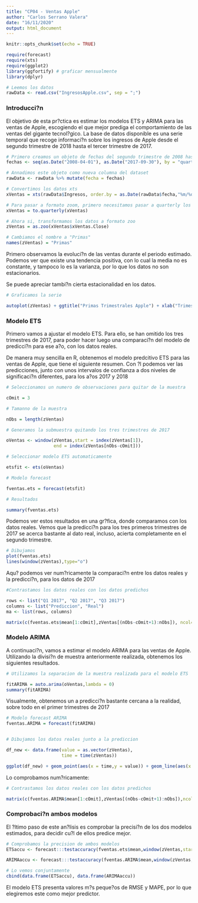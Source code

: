 ```yaml
---
title: "CP04 - Ventas Apple"
author: "Carlos Serrano Valera"
date: "16/11/2020"
output: html_document
---
```


```r
knitr::opts_chunk$set(echo = TRUE)
```

``` r
require(forecast)
require(xts)
require(ggplot2)
library(ggfortify) # graficar mensualmente
library(dplyr)
```

``` r
# Leemos los datos
rawData <- read.csv("IngresosApple.csv", sep = ";")
```

### Introducci?n

El objetivo de esta pr?ctica es estimar los modelos ETS y ARIMA para las ventas de Apple, escogiendo el que mejor prediga el comportamiento de las ventas del gigante tecnol?gico. La base de datos disponible es una serie temporal que recoge informaci?n sobre los ingresos de Apple desde el segundo trimestre de 2018 hasta el tercer trimestre de 2017.

``` r
# Primero creamos un objeto de fechas del segundo trimestre de 2008 hasta el tercero de 2017 
fechas <- seq(as.Date("2008-04-01"), as.Date("2017-09-30"), by = "quarter")

# Annadimos este objeto como nueva columna del dataset
rawData <- rawData %>% mutate(fecha = fechas)

# Convertimos los datos xts
xVentas = xts(rawData$Ingresos, order.by = as.Date(rawData$fecha,"%m/%d/%Y"),frequency = 4) 

```
``` r
# Para pasar a formato zoom, primero necesitamos pasar a quarterly los datos
xVentas = to.quarterly(xVentas)

# Ahora si, transformamos los datos a formato zoo
zVentas = as.zoo(xVentas$xVentas.Close)
```
``` r
# Cambiamos el nombre a "Primas"
names(zVentas) = "Primas"
```

Primero observamos la evoluci?n de las ventas durante el periodo estimado. Podemos ver que existe una tendencia positiva, con lo cual la media no es constante, y tampoco lo es la varianza, por lo que los datos no son estacionarios.

Se puede apreciar tambi?n cierta estacionalidad en los datos.
``` r
# Graficamos la serie

autoplot(zVentas) + ggtitle("Primas Trimestrales Apple") + xlab("Trimestres") + ylab("Primas")
``` 
### Modelo ETS

Primero vamos a ajustar el modelo ETS. Para ello, se han omitido los tres trimestres de 2017, para poder hacer luego una comparaci?n del modelo de predicci?n para ese a?o, con los datos reales.

De manera muy sencilla en R, obtenemos el modelo predcitivo ETS para las ventas de Apple, que tiene el siguiente resumen. Con ?l podemos ver las predicciones, junto con unos intervalos de confianza a dos niveles de significaci?n diferentes, para los a?os 2017 y 2018
``` r
# Seleccionamos un numero de observaciones para quitar de la muestra

cOmit = 3

# Tamanno de la muestra

nObs = length(zVentas)

# Generamos la submuestra quitando los tres trimestres de 2017

oVentas <- window(zVentas,start = index(zVentas[1]),
                  end = index(zVentas[nObs-cOmit]))

```
``` r
# Seleccionar modelo ETS automaticamente

etsfit <- ets(oVentas)

# Modelo forecast

fventas.ets = forecast(etsfit)

# Resultados

summary(fventas.ets)
```
Podemos ver estos resultados en una gr?fica, donde comparamos con los datos reales. Vemos que la predicci?n para los tres primeros trimestres de 2017 se acerca bastante al dato real, incluso, acierta completamente en el segundo trimestre.
``` r
# Dibujamos
plot(fventas.ets)
lines(window(zVentas),type="o")
```
Aqu? podemos ver num?ricamente la comparaci?n entre los datos reales y la predicci?n, para los datos de 2017

``` r

#Contrastamos los datos reales con los datos predichos

rows <- list("Q1 2017", "Q2 2017", "Q3 2017")
columns <- list("Prediccion", "Real")
ma <- list(rows, columns)

matrix(c(fventas.ets$mean[1:cOmit],zVentas[(nObs-cOmit+1):nObs]), ncol=2, dimnames = ma)

```


### Modelo ARIMA

A continuaci?n, vamos a estimar el modelo ARIMA para las ventas de Apple. Utilizando la divisi?n de muestra anteriormente realizada, obtenemos los siguientes resultados.

``` r
# Utilizamos la separacion de la muestra realizada para el modelo ETS

fitARIMA = auto.arima(oVentas,lambda = 0)
summary(fitARIMA)
```
Visualmente, obtenemos un a predicci?n bastante cercana a la realidad, sobre todo en el primer trimestres de 2017
  
``` r
# Modelo forecast ARIMA
fventas.ARIMA = forecast(fitARIMA)


# Dibujamos los datos reales junto a la prediccion

df_new <- data.frame(value = as.vector(zVentas),
                     time = time(zVentas))

ggplot(df_new) + geom_point(aes(x = time,y = value)) + geom_line(aes(x = time,y = value)) +  geom_forecast(fventas.ARIMA, alpha = 0.4) + ggtitle("ARIMA: Prediccion Apple")
```

Lo comprobamos num?ricamente:

``` r
# Contrastamos los datos reales con los datos predichos

matrix(c(fventas.ARIMA$mean[1:cOmit],zVentas[(nObs-cOmit+1):nObs]),ncol=2, dimnames = ma)

```

### Comprobaci?n ambos modelos

El ?ltimo paso de este an?lisis es comprobar la precisi?n de los dos modelos estimados, para decidir cu?l de ellos predice mejor.


``` r
# Comprobamos la precision de ambos modelos
ETSaccu <- forecast:::testaccuracy(fventas.ets$mean,window(zVentas,start=2017),test = NULL, d = NULL, D = NULL)

ARIMAaccu <- forecast:::testaccuracy(fventas.ARIMA$mean,window(zVentas,start=2017),test = NULL, d = NULL, D = NULL)

# Lo vemos conjuntamente
cbind(data.frame(ETSaccu), data.frame(ARIMAaccu))


```

El modelo ETS presenta valores m?s peque?os de RMSE y MAPE, por lo que elegiremos este como mejor predictor.


